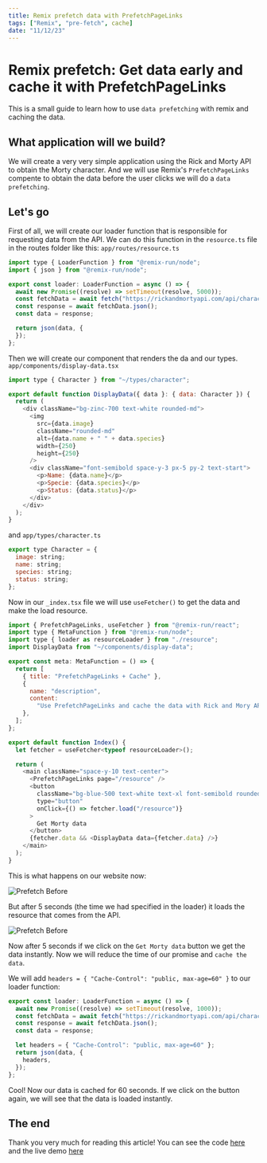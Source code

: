 ```yaml
---
title: Remix prefetch data with PrefetchPageLinks
tags: ["Remix", "pre-fetch", cache]
date: "11/12/23"
---
```



# Remix prefetch: Get data early and cache it with PrefetchPageLinks
This is a small guide to learn how to use `data prefetching` with remix and caching the data.

## What application will we build?
We will create a very very simple application using the Rick and Morty API to obtain the Morty character. And we will use Remix's `PrefetchPageLinks` compente to obtain the data before the user clicks we will do a `data prefetching`.

## Let's go

First of all, we will create our loader function that is responsible for requesting data from the API. We can do this function in the `resource.ts` file in the routes folder like this: `app/routes/resource.ts`

```javascript
import type { LoaderFunction } from "@remix-run/node";
import { json } from "@remix-run/node";

export const loader: LoaderFunction = async () => {
  await new Promise((resolve) => setTimeout(resolve, 5000));
  const fetchData = await fetch("https://rickandmortyapi.com/api/character/2");
  const response = await fetchData.json();
  const data = response;

  return json(data, {
  });
};
```
Then we will create our component that renders the da and our types.
`app/components/display-data.tsx`
```javascript
import type { Character } from "~/types/character";

export default function DisplayData({ data }: { data: Character }) {
  return (
    <div className="bg-zinc-700 text-white rounded-md">
      <img
        src={data.image}
        className="rounded-md"
        alt={data.name + " " + data.species}
        width={250}
        height={250}
      />
      <div className="font-semibold space-y-3 px-5 py-2 text-start">
        <p>Name: {data.name}</p>
        <p>Specie: {data.species}</p>
        <p>Status: {data.status}</p>
      </div>
    </div>
  );
}
```
and `app/types/character.ts`
```javascript
export type Character = {
  image: string;
  name: string;
  species: string;
  status: string;
};
```
Now in our `_index.tsx` file we will use `useFetcher()` to get the data and make the load resource.

```javascript
import { PrefetchPageLinks, useFetcher } from "@remix-run/react";
import type { MetaFunction } from "@remix-run/node";
import type { loader as resourceLoader } from "./resource";
import DisplayData from "~/components/display-data";

export const meta: MetaFunction = () => {
  return [
    { title: "PrefetchPageLinks + Cache" },
    {
      name: "description",
      content:
        "Use PrefetchPageLinks and cache the data with Rick and Mory API",
    },
  ];
};

export default function Index() {
  let fetcher = useFetcher<typeof resourceLoader>();

  return (
    <main className="space-y-10 text-center">
      <PrefetchPageLinks page="/resource" />
      <button
        className="bg-blue-500 text-white text-xl font-semibold rounded-md py-2 px-4"
        type="button"
        onClick={() => fetcher.load("/resource")}
      >
        Get Morty data
      </button>
      {fetcher.data && <DisplayData data={fetcher.data} />}
    </main>
  );
}
```

This is what happens on our website now:

![Prefetch Before](/remix-prefetch/prefetch-before.jpeg)

But after 5 seconds (the time we had specified in the loader) it loads the resource that comes from the API.

![Prefetch Before](/remix-prefetch/prefetch-after.jpeg)

Now after 5 seconds if we click on the `Get Morty data` button we get the data instantly. Now we will reduce the time of our promise and `cache the data`.

We will add `headers = { "Cache-Control": "public, max-age=60" }` to our loader function:

```javascript
export const loader: LoaderFunction = async () => {
  await new Promise((resolve) => setTimeout(resolve, 1000));
  const fetchData = await fetch("https://rickandmortyapi.com/api/character/2");
  const response = await fetchData.json();
  const data = response;

  let headers = { "Cache-Control": "public, max-age=60" };
  return json(data, {
    headers,
  });
};
```

Cool! Now our data is cached for 60 seconds. If we click on the button again, we will see that the data is loaded instantly.


## The end
Thank you very much for reading this article! You can see the code [here](https://github.com/Nahuelluca20/remix-PrefetchPageLinks-demo) and the live demo [here](https://remix-prefetch-page-links-demo.vercel.app/)
